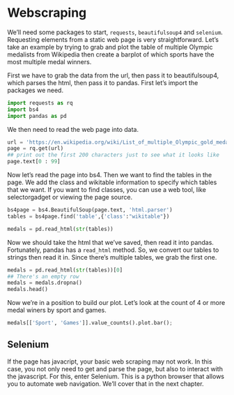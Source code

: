 # Webscraping

We'll need some packages to start, `requests`, `beautifulsoup4` and
`selenium`. Requesting elements from a static web page is very
straightforward. Let's take an example by trying to grab and plot the
table of multiple Olympic medalists from Wikipedia then create a
barplot of which sports have the most multiple medal winners.

First we have to grab the data from the url, then pass it to
beautifulsoup4, which parses the html, then pass it to pandas. First
let's import the packages we need.

```python
import requests as rq
import bs4
import pandas as pd
```

We then need to read the web page into data.

```python
url = 'https://en.wikipedia.org/wiki/List_of_multiple_Olympic_gold_medalists'
page = rq.get(url)
## print out the first 200 characters just to see what it looks like
page.text[0 : 99]
```

Now let's read the page into bs4. Then we want to find the tables in
the page. We add the class and wikitable information to specify which
tables that we want. If you want to find classes, you can use a web
tool, like selectorgadget or viewing the page source.

```python
bs4page = bs4.BeautifulSoup(page.text, 'html.parser')
tables = bs4page.find('table',{'class':"wikitable"})
```

```python
medals = pd.read_html(str(tables))
```

Now we should take the html that we've saved, then read it into
pandas. Fortunately, pandas has a `read_html` method. So, we convert
our tables to strings then read it in. Since there's multiple tables,
we grab the first one.

```python
medals = pd.read_html(str(tables))[0]
## There's an empty row
medals = medals.dropna()
medals.head()
```

Now we're in a position to build our plot. Let's look at the count of
4 or more medal winers by sport and games.

```python
medals[['Sport', 'Games']].value_counts().plot.bar();
```

## Selenium

If the page has javacript, your basic web scraping may not work. In
this case, you not only need to get and parse the page, but also to
interact with the javascript. For this, enter Selenium. This is a
python browser that allows you to automate web navigation. We'll cover
that in the next chapter.

